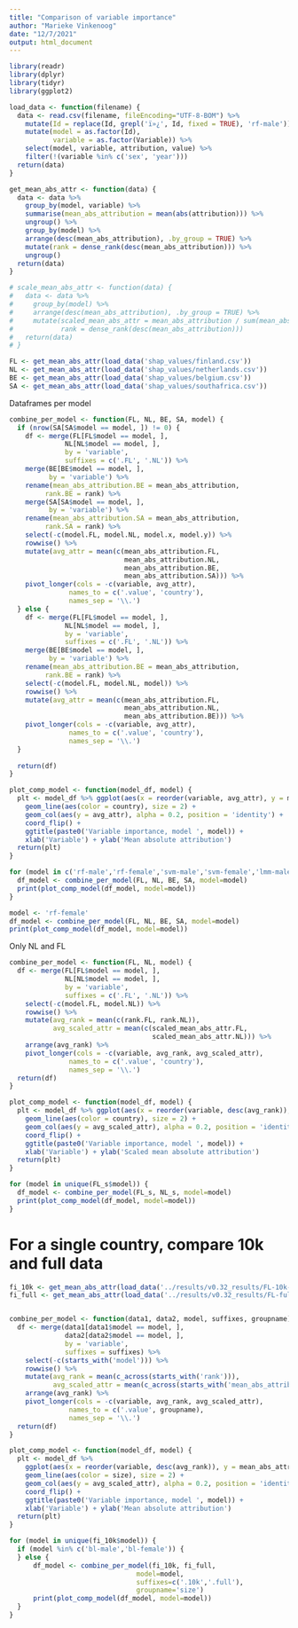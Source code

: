 ```yaml
---
title: "Comparison of variable importance"
author: "Marieke Vinkenoog"
date: "12/7/2021"
output: html_document
---
```


```r
library(readr)
library(dplyr)
library(tidyr)
library(ggplot2)
```


```r
load_data <- function(filename) {
  data <- read.csv(filename, fileEncoding="UTF-8-BOM") %>%
    mutate(Id = replace(Id, grepl('ï»¿', Id, fixed = TRUE), 'rf-male')) %>%
    mutate(model = as.factor(Id),
           variable = as.factor(Variable)) %>%
    select(model, variable, attribution, value) %>%
    filter(!(variable %in% c('sex', 'year')))
  return(data)
}

get_mean_abs_attr <- function(data) {
  data <- data %>%
    group_by(model, variable) %>%
    summarise(mean_abs_attribution = mean(abs(attribution))) %>%
    ungroup() %>%
    group_by(model) %>%
    arrange(desc(mean_abs_attribution), .by_group = TRUE) %>%
    mutate(rank = dense_rank(desc(mean_abs_attribution))) %>%
    ungroup()
  return(data)
}

# scale_mean_abs_attr <- function(data) {
#   data <- data %>%
#     group_by(model) %>%
#     arrange(desc(mean_abs_attribution), .by_group = TRUE) %>%
#     mutate(scaled_mean_abs_attr = mean_abs_attribution / sum(mean_abs_attribution),
#            rank = dense_rank(desc(mean_abs_attribution))) 
#   return(data)
# }
```
```r
FL <- get_mean_abs_attr(load_data('shap_values/finland.csv'))
NL <- get_mean_abs_attr(load_data('shap_values/netherlands.csv'))
BE <- get_mean_abs_attr(load_data('shap_values/belgium.csv'))
SA <- get_mean_abs_attr(load_data('shap_values/southafrica.csv'))
```

Dataframes per model

```r
combine_per_model <- function(FL, NL, BE, SA, model) {
  if (nrow(SA[SA$model == model, ]) != 0) {
    df <- merge(FL[FL$model == model, ],
              NL[NL$model == model, ],
              by = 'variable',
              suffixes = c('.FL', '.NL')) %>%
    merge(BE[BE$model == model, ],
          by = 'variable') %>%
    rename(mean_abs_attribution.BE = mean_abs_attribution,
         rank.BE = rank) %>%
    merge(SA[SA$model == model, ],
          by = 'variable') %>%
    rename(mean_abs_attribution.SA = mean_abs_attribution,
         rank.SA = rank) %>%
    select(-c(model.FL, model.NL, model.x, model.y)) %>%
    rowwise() %>%
    mutate(avg_attr = mean(c(mean_abs_attribution.FL,
                             mean_abs_attribution.NL,
                             mean_abs_attribution.BE,
                             mean_abs_attribution.SA))) %>%
    pivot_longer(cols = -c(variable, avg_attr),
               names_to = c('.value', 'country'),
               names_sep = '\\.')
  } else {
    df <- merge(FL[FL$model == model, ],
              NL[NL$model == model, ],
              by = 'variable',
              suffixes = c('.FL', '.NL')) %>%
    merge(BE[BE$model == model, ],
          by = 'variable') %>%
    rename(mean_abs_attribution.BE = mean_abs_attribution,
         rank.BE = rank) %>%
    select(-c(model.FL, model.NL, model)) %>%
    rowwise() %>%
    mutate(avg_attr = mean(c(mean_abs_attribution.FL,
                             mean_abs_attribution.NL,
                             mean_abs_attribution.BE))) %>%
    pivot_longer(cols = -c(variable, avg_attr),
               names_to = c('.value', 'country'),
               names_sep = '\\.')
  }
  
  return(df)
}

plot_comp_model <- function(model_df, model) {
  plt <- model_df %>% ggplot(aes(x = reorder(variable, avg_attr), y = mean_abs_attribution, group = country)) +
    geom_line(aes(color = country), size = 2) +
    geom_col(aes(y = avg_attr), alpha = 0.2, position = 'identity') +
    coord_flip() + 
    ggtitle(paste0('Variable importance, model ', model)) +
    xlab('Variable') + ylab('Mean absolute attribution')
  return(plt)
}

for (model in c('rf-male','rf-female','svm-male','svm-female','lmm-male','lmm-female','dlmm-male','dlmm-female')) {
  df_model <- combine_per_model(FL, NL, BE, SA, model=model)
  print(plot_comp_model(df_model, model=model))
}

model <- 'rf-female'
df_model <- combine_per_model(FL, NL, BE, SA, model=model)
print(plot_comp_model(df_model, model=model))


```
Only NL and FL

```r
combine_per_model <- function(FL, NL, model) {
  df <- merge(FL[FL$model == model, ],
              NL[NL$model == model, ],
              by = 'variable',
              suffixes = c('.FL', '.NL')) %>%
    select(-c(model.FL, model.NL)) %>%
    rowwise() %>%
    mutate(avg_rank = mean(c(rank.FL, rank.NL)),
           avg_scaled_attr = mean(c(scaled_mean_abs_attr.FL,
                                    scaled_mean_abs_attr.NL))) %>%
    arrange(avg_rank) %>%
    pivot_longer(cols = -c(variable, avg_rank, avg_scaled_attr),
               names_to = c('.value', 'country'),
               names_sep = '\\.')
  return(df)
}

plot_comp_model <- function(model_df, model) {
  plt <- model_df %>% ggplot(aes(x = reorder(variable, desc(avg_rank)), y = scaled_mean_abs_attr, group = country)) +
    geom_line(aes(color = country), size = 2) +
    geom_col(aes(y = avg_scaled_attr), alpha = 0.2, position = 'identity') +
    coord_flip() + 
    ggtitle(paste0('Variable importance, model ', model)) +
    xlab('Variable') + ylab('Scaled mean absolute attribution')
  return(plt)
}

for (model in unique(FL_s$model)) {
  df_model <- combine_per_model(FL_s, NL_s, model=model)
  print(plot_comp_model(df_model, model=model))
}

```

# For a single country, compare 10k and full data

```r
fi_10k <- get_mean_abs_attr(load_data('../results/v0.32_results/FL-10k-results-0.32/shap-value.csv'))
fi_full <- get_mean_abs_attr(load_data('../results/v0.32_results/FL-full-results-0.32/shap-value.csv'))


combine_per_model <- function(data1, data2, model, suffixes, groupname) {
  df <- merge(data1[data1$model == model, ],
              data2[data2$model == model, ],
              by = 'variable',
              suffixes = suffixes) %>%
    select(-c(starts_with('model'))) %>%
    rowwise() %>%
    mutate(avg_rank = mean(c_across(starts_with('rank'))),
           avg_scaled_attr = mean(c_across(starts_with('mean_abs_attribution')))) %>%
    arrange(avg_rank) %>%
    pivot_longer(cols = -c(variable, avg_rank, avg_scaled_attr),
               names_to = c('.value', groupname),
               names_sep = '\\.')
  return(df)
}

plot_comp_model <- function(model_df, model) {
  plt <- model_df %>% 
    ggplot(aes(x = reorder(variable, desc(avg_rank)), y = mean_abs_attribution, group = size)) +
    geom_line(aes(color = size), size = 2) +
    geom_col(aes(y = avg_scaled_attr), alpha = 0.2, position = 'identity') +
    coord_flip() + 
    ggtitle(paste0('Variable importance, model ', model)) +
    xlab('Variable') + ylab('Mean absolute attribution')
  return(plt)
}

for (model in unique(fi_10k$model)) {
  if (model %in% c('bl-male','bl-female')) {
  } else {
      df_model <- combine_per_model(fi_10k, fi_full, 
                                model=model, 
                                suffixes=c('.10k','.full'),
                                groupname='size')
      print(plot_comp_model(df_model, model=model))
  }
}

```




































